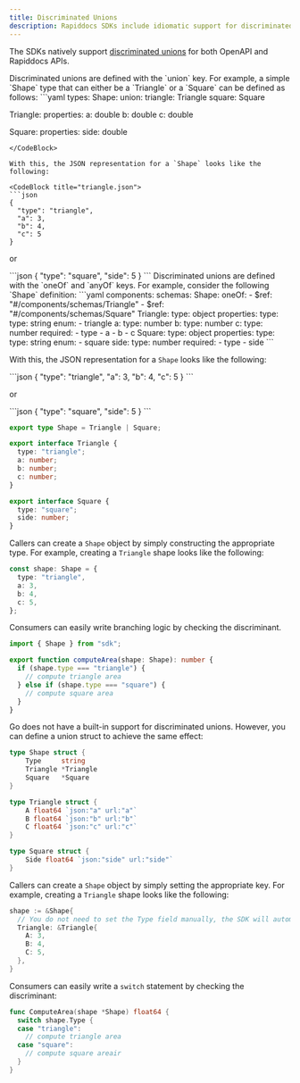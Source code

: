 ```yaml
---
title: Discriminated Unions
description: Rapiddocs SDKs include idiomatic support for discriminated unions
---
```


The SDKs natively support [discriminated unions](/learn/api-definition/rapiddocs/types#discriminated-unions) for both OpenAPI and Rapiddocs APIs.

<AccordionGroup>
<Accordion title="Rapiddocs Definition">
Discriminated unions are defined with the `union` key. For example, a simple
`Shape` type that can either be a `Triangle` or a `Square` can be defined as follows:

<CodeBlock title="rapiddocs/definition/shape.yml">
  ```yaml
  types:
    Shape:
    union:
      triangle: Triangle
      square: Square

  Triangle:
    properties:
      a: double
      b: double
      c: double

  Square:
    properties:
      side: double
  ```
</CodeBlock>

With this, the JSON representation for a `Shape` looks like the following:

<CodeBlock title="triangle.json">
  ```json
  {
    "type": "triangle",
    "a": 3,
    "b": 4,
    "c": 5
  }
  ```
</CodeBlock>

or

<CodeBlock title="square.json">
  ```json
  {
    "type": "square",
    "side": 5
  }
  ```
</CodeBlock>
</Accordion>

<Accordion title="OpenAPI Specification">
Discriminated unions are defined with the `oneOf` and `anyOf` keys. For example, consider
the following `Shape` definition:

<CodeBlock title="openapi.yml">
  ```yaml
  components:
    schemas:
      Shape:
        oneOf:
          - $ref: "#/components/schemas/Triangle"
          - $ref: "#/components/schemas/Square"
      Triangle:
        type: object
        properties:
          type:
            type: string
            enum:
              - triangle
          a:
            type: number
          b:
            type: number
          c:
            type: number
        required:
          - type
          - a
          - b
          - c
      Square:
        type: object
        properties:
          type:
            type: string
            enum:
              - square
          side:
            type: number
        required:
          - type
          - side
  ```
</CodeBlock>

With this, the JSON representation for a `Shape` looks like the following:

<CodeBlock title="triangle.json">
  ```json
  {
    "type": "triangle",
    "a": 3,
    "b": 4,
    "c": 5
  }
  ```
</CodeBlock>

or

<CodeBlock title="square.json">
  ```json
  {
    "type": "square",
    "side": 5
  }
  ```
</CodeBlock>
</Accordion>
</AccordionGroup>

<Tabs>
<Tab title="TypeScript" language="typescript">

```ts maxLines=0 {1}
export type Shape = Triangle | Square;

export interface Triangle {
  type: "triangle";
  a: number;
  b: number;
  c: number;
}

export interface Square {
  type: "square";
  side: number;
}
```

Callers can create a `Shape` object by simply constructing the appropriate type. For example, creating
a `Triangle` shape looks like the following:

```ts
const shape: Shape = {
  type: "triangle",
  a: 3,
  b: 4,
  c: 5,
};
```

Consumers can easily write branching logic by checking the discriminant.

```ts {4, 6}
import { Shape } from "sdk";

export function computeArea(shape: Shape): number {
  if (shape.type === "triangle") {
    // compute triangle area
  } else if (shape.type === "square") {
    // compute square area
  }
}
```

</Tab>

<Tab title="Go" language="go">

Go does not have a built-in support for discriminated unions. However, you can define a union struct
to achieve the same effect:

```go maxLines=0 {1-5}
type Shape struct {
	Type     string
	Triangle *Triangle
	Square   *Square
}

type Triangle struct {
	A float64 `json:"a" url:"a"`
	B float64 `json:"b" url:"b"`
	C float64 `json:"c" url:"c"`
}

type Square struct {
	Side float64 `json:"side" url:"side"`
}
```

Callers can create a `Shape` object by simply setting the appropriate key. For example, creating
a `Triangle` shape looks like the following:

```go
shape := &Shape{
  // You do not need to set the Type field manually, the SDK will automatically set it for you.
  Triangle: &Triangle{
    A: 3,
    B: 4,
    C: 5,
  },
}
```

Consumers can easily write a `switch` statement by checking the discriminant:

```go {3, 5}
func ComputeArea(shape *Shape) float64 {
  switch shape.Type {
  case "triangle":
    // compute triangle area
  case "square":
    // compute square areair
  }
}
```

</Tab>
</Tabs>
